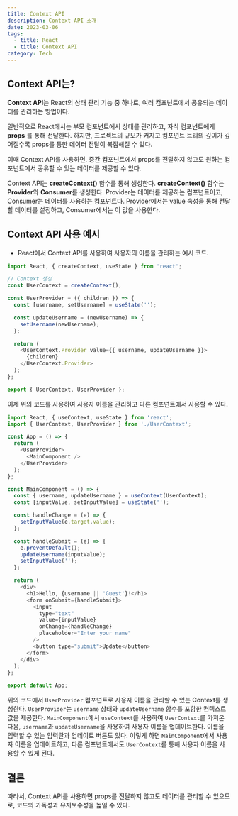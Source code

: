 ```yaml
---
title: Context API
description: Context API 소개
date: 2023-03-06
tags:
  - title: React
  - title: Context API
category: Tech
---
```


## Context API는?

**Context API**는 React의 상태 관리 기능 중 하나로, 여러 컴포넌트에서 공유되는 데이터를 관리하는 방법이다.

일반적으로 React에서는 부모 컴포넌트에서 상태를 관리하고, 자식 컴포넌트에게 **props** 를 통해 전달한다.
하지만, 프로젝트의 규모가 커지고 컴포넌트 트리의 깊이가 깊어질수록 props를 통한 데이터 전달이 복잡해질 수 있다.

이때 Context API를 사용하면, 중간 컴포넌트에서 props를 전달하지 않고도 원하는 컴포넌트에서 공유할 수 있는 데이터를 제공할 수 있다.

Context API는 **createContext()** 함수를 통해 생성한다.
**createContext()** 함수는 **Provider**와 **Consumer**를 생성한다.
Provider는 데이터를 제공하는 컴포넌트이고, Consumer는 데이터를 사용하는 컴포넌트다.
Provider에서는 value 속성을 통해 전달할 데이터를 설정하고, Consumer에서는 이 값을 사용한다.

## Context API 사용 예시

- React에서 Context API를 사용하여 사용자의 이름을 관리하는 예시 코드.

```javascript
import React, { createContext, useState } from 'react';

// Context 생성
const UserContext = createContext();

const UserProvider = ({ children }) => {
  const [username, setUsername] = useState('');

  const updateUsername = (newUsername) => {
    setUsername(newUsername);
  };

  return (
    <UserContext.Provider value={{ username, updateUsername }}>
      {children}
    </UserContext.Provider>
  );
};

export { UserContext, UserProvider };
```

이제 위의 코드를 사용하여 사용자 이름을 관리하고 다른 컴포넌트에서 사용할 수 있다.

```javascript
import React, { useContext, useState } from 'react';
import { UserContext, UserProvider } from './UserContext';

const App = () => {
  return (
    <UserProvider>
      <MainComponent />
    </UserProvider>
  );
};

const MainComponent = () => {
  const { username, updateUsername } = useContext(UserContext);
  const [inputValue, setInputValue] = useState('');

  const handleChange = (e) => {
    setInputValue(e.target.value);
  };

  const handleSubmit = (e) => {
    e.preventDefault();
    updateUsername(inputValue);
    setInputValue('');
  };

  return (
    <div>
      <h1>Hello, {username || 'Guest'}!</h1>
      <form onSubmit={handleSubmit}>
        <input
          type="text"
          value={inputValue}
          onChange={handleChange}
          placeholder="Enter your name"
        />
        <button type="submit">Update</button>
      </form>
    </div>
  );
};

export default App;
```

위의 코드에서 `UserProvider` 컴포넌트로 사용자 이름을 관리할 수 있는 Context를 생성한다.
`UserProvider`는 `username` 상태와 `updateUsername` 함수를 포함한 컨텍스트 값을 제공한다.
`MainComponent`에서 `useContext`를 사용하여 `UserContext`를 가져온 다음, `username`과 `updateUsername`을 사용하여 사용자 이름을 업데이트한다.
이름을 입력할 수 있는 입력란과 업데이트 버튼도 있다.
이렇게 하면 `MainComponent`에서 사용자 이름을 업데이트하고, 다른 컴포넌트에서도 `UserContext`를 통해 사용자 이름을 사용할 수 있게 된다.

## 결론

따라서, Context API를 사용하면 props를 전달하지 않고도 데이터를 관리할 수 있으므로, 코드의 가독성과 유지보수성을 높일 수 있다.
